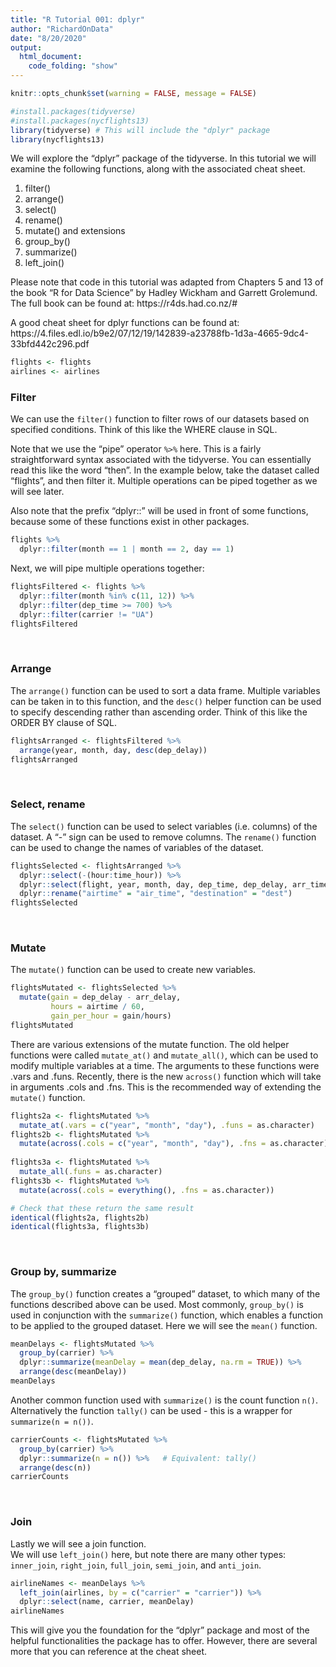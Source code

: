 ```yaml
---
title: "R Tutorial 001: dplyr"
author: "RichardOnData"
date: "8/20/2020"
output: 
  html_document:
    code_folding: "show"
---
```


```r
knitr::opts_chunk$set(warning = FALSE, message = FALSE)
```

```r
#install.packages(tidyverse)
#install.packages(nycflights13)
library(tidyverse) # This will include the "dplyr" package
library(nycflights13)
```

We will explore the "dplyr" package of the tidyverse.  In this tutorial we will examine the following functions, along with the associated cheat sheet.   

1) filter()
2) arrange()
3) select()
4) rename()
5) mutate() and extensions
6) group_by()
7) summarize()
8) left_join()

Please note that code in this tutorial was adapted from Chapters 5 and 13 of the book "R for Data Science" by Hadley Wickham and Garrett Grolemund.  The full book can be found at: https://r4ds.had.co.nz/#

A good cheat sheet for dplyr functions can be found at: https://4.files.edl.io/b9e2/07/12/19/142839-a23788fb-1d3a-4665-9dc4-33bfd442c296.pdf 

```r
flights <- flights
airlines <- airlines
```

### Filter ###

We can use the `filter()` function to filter rows of our datasets based on specified conditions.  Think of this like the WHERE clause in SQL.

Note that we use the "pipe" operator `%>%` here.   This is a fairly straightforward syntax associated with the tidyverse.  You can essentially read this like the word "then".   In the example below, take the dataset called "flights", and then filter it.  Multiple operations can be piped together as we will see later.

Also note that the prefix "dplyr::" will be used in front of some functions, because some of these functions exist in other packages.

```r
flights %>%
  dplyr::filter(month == 1 | month == 2, day == 1)
```

Next, we will pipe multiple operations together:

```r
flightsFiltered <- flights %>%
  dplyr::filter(month %in% c(11, 12)) %>%
  dplyr::filter(dep_time >= 700) %>%
  dplyr::filter(carrier != "UA")
flightsFiltered
```

<br>

### Arrange ###

The `arrange()` function can be used to sort a data frame.   Multiple variables can be taken in to this function, and the `desc()` helper function can be used to specify descending rather than ascending order.   Think of this like the ORDER BY clause of SQL.

```r
flightsArranged <- flightsFiltered %>%
  arrange(year, month, day, desc(dep_delay))
flightsArranged
```

<br>

### Select, rename ###

The `select()` function can be used to select variables (i.e. columns) of the dataset.   A "-" sign can be used to remove columns.
The `rename()` function can be used to change the names of variables of the dataset.

```r
flightsSelected <- flightsArranged %>%
  dplyr::select(-(hour:time_hour)) %>%
  dplyr::select(flight, year, month, day, dep_time, dep_delay, arr_time, arr_delay, carrier, origin, dest, air_time, distance) %>%
  dplyr::rename("airtime" = "air_time", "destination" = "dest")
flightsSelected
```

<br>

### Mutate ###

The `mutate()` function can be used to create new variables. 

```r
flightsMutated <- flightsSelected %>%
  mutate(gain = dep_delay - arr_delay,
         hours = airtime / 60,
         gain_per_hour = gain/hours)
flightsMutated
```

There are various extensions of the mutate function.  The old helper functions were called `mutate_at()` and `mutate_all()`, which can be used to modify multiple variables at a time.  The arguments to these functions were .vars and .funs.
Recently, there is the new `across()` function which will take in arguments .cols and .fns.  This is the recommended way of extending the `mutate()` function.

```r
flights2a <- flightsMutated %>%
  mutate_at(.vars = c("year", "month", "day"), .funs = as.character)
flights2b <- flightsMutated %>%
  mutate(across(.cols = c("year", "month", "day"), .fns = as.character))
  
flights3a <- flightsMutated %>%
  mutate_all(.funs = as.character)
flights3b <- flightsMutated %>%
  mutate(across(.cols = everything(), .fns = as.character))

# Check that these return the same result
identical(flights2a, flights2b)
identical(flights3a, flights3b)
```
<br>

### Group by, summarize ###

The `group_by()` function creates a "grouped" dataset, to which many of the functions described above can be used.
Most commonly, `group_by()` is used in conjunction with the `summarize()` function, which enables a function to be applied to the grouped dataset.   Here we will see the `mean()` function.

```r
meanDelays <- flightsMutated %>%
  group_by(carrier) %>%
  dplyr::summarize(meanDelay = mean(dep_delay, na.rm = TRUE)) %>%
  arrange(desc(meanDelay))
meanDelays
```

Another common function used with `summarize()` is the count function `n()`.   
Alternatively the function `tally()` can be used - this is a wrapper for `summarize(n = n())`. 

```r
carrierCounts <- flightsMutated %>%
  group_by(carrier) %>%
  dplyr::summarize(n = n()) %>%   # Equivalent: tally()
  arrange(desc(n))
carrierCounts
```
<br>

### Join ###

Lastly we will see a join function.  
We will use `left_join()` here, but note there are many other types: `inner_join`, `right_join`, `full_join`, `semi_join`, and `anti_join`.

```r
airlineNames <- meanDelays %>%
  left_join(airlines, by = c("carrier" = "carrier")) %>%
  dplyr::select(name, carrier, meanDelay)
airlineNames
```

This will give you the foundation for the "dplyr" package and most of the helpful functionalities the package has to offer.   However, there are several more that you can reference at the cheat sheet.

